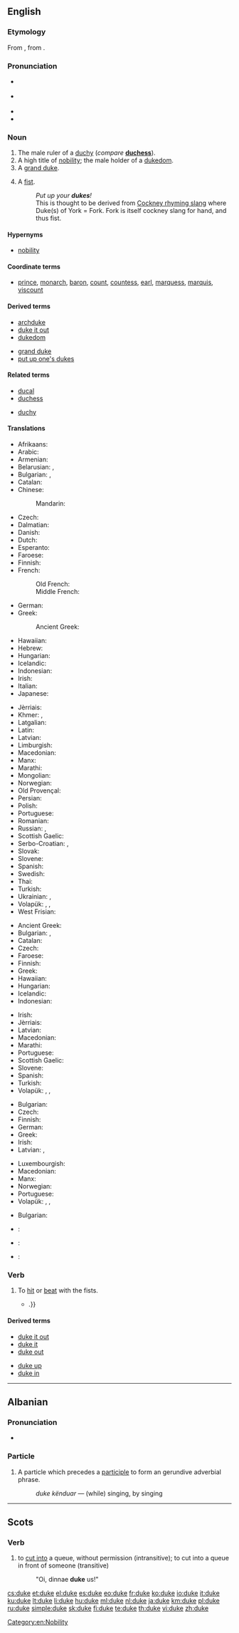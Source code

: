 {{also|Duke}}
==English==
{{wikipedia}}

===Etymology===
From {{etyl|fro}} {{term|lang=fro|duc}}, from {{etyl|la}} {{term|lang=la|dux}}.

===Pronunciation===
* {{a|UK}} {{IPA|/djuːk/|/dʒuːk/}}
* {{a|US}} {{IPA|/duːk/}}
* {{audio|en-us-duke.ogg|Audio (US)}}
* {{rhymes|uːk}}

===Noun===
{{en-noun}}

# The male ruler of a [[duchy]] (''compare'' '''[[duchess]]''').
# A high title of [[nobility]]; the male holder of a [[dukedom]].
# A [[grand duke]].
# {{slang|usually in plural}} A [[fist]].
#: ''Put up your '''dukes'''!''
#: This is thought to be derived from [[Wikipedia:Cockney rhyming slang|Cockney rhyming slang]] where Duke(s) of York = Fork. Fork is itself cockney slang for hand, and thus fist.

====Hypernyms====
* [[nobility]]

====Coordinate terms====
{{checksense}}
* [[prince]], [[monarch]], [[baron]], [[count]], [[countess]], [[earl]], [[marquess]], [[marquis]], [[viscount]]

====Derived terms====
{{rel-top|terms derived from ''duke'' (noun)}}
* [[archduke]]
* [[duke it out]]
* [[dukedom]]
{{rel-mid}}
* [[grand duke]]
* [[put up one's dukes]]
{{rel-bottom}}

====Related terms====
{{rel-top|terms related to ''duke'' (noun)}}
* [[ducal]]
* [[duchess]]
{{rel-mid}}
* [[duchy]]
{{rel-bottom}}

====Translations====
{{trans-top|male ruler of a duchy}}
* Afrikaans: {{t-|af|hertog}}
* Arabic: {{t-|ar|دوق|m|tr=dūq|sc=Arab}}
* Armenian: {{t-|hy|դուքս|tr=duk's}}
* Belarusian: {{t-|be|герцаг|m|tr=hjércah|sc=Cyrl}}, {{t-|be|князь|m|tr=knjazʹ|sc=Cyrl}}
* Bulgarian: {{t+|bg|херцог|m|tr=hércog}}, {{t-|bg|дук|m|tr=duk}}
* Catalan: {{t|ca|duc|m}}
* Chinese:
*: Mandarin: {{t|cmn|公爵|tr=gōngjué|sc=Hani}}
* Czech: {{t-|cs|vévoda|m}}
* Dalmatian: {{tø|dlm|ducat|m}}
* Danish: {{t-|da|hertug}}
* Dutch: {{t+|nl|hertog|m}}
* Esperanto: {{t-|eo|duko}}
* Faroese: {{t-|fo|hertogi|m}}
* Finnish: {{t+|fi|herttua}}
* French: {{t+|fr|duc|m}}
*: Old French: {{tø|fro|duc|m}}
*: Middle French: {{tø|frm|duc|m}}
* German: {{t+|de|Herzog|m}}
* Greek: {{t+|el|δούκας|m|tr=doúkas}}
*: Ancient Greek: {{tø|grc|δούξ|sc=polytonic}}
* Hawaiian: {{tø|haw|duke}}
* Hebrew: {{t+|he|דוכס}}
* Hungarian: {{t+|hu|herceg}}
* Icelandic: {{t-|is|hertogi|m}}
* Indonesian: {{t+|id|adipati}}
* Irish: {{t+|ga|diúc|m}}
* Italian: {{t+|it|duca|m}}
* Japanese: {{t+|ja|公爵|tr=こうしゃく, kōshaku|sc=Jpan}}
{{trans-mid}}
* Jèrriais: {{tø|roa-jer|duc|m}}
* Khmer: {{t-|km|ចៅពញា|m|tr=chav pnyie}}, {{t-|km|អ្នកឧកញ៉ា|tr=neak ok nha|sc=Khmr}}
* Latgalian: {{tø|ltg|gercogs|m}}
* Latin: {{t+|la|dux|m}}
* Latvian: {{t-|lv|hercogs}}
* Limburgish: {{t-|li|hertog}}
* Macedonian: {{t-|mk|војвода|m|tr=vójvoda}}
* Manx: {{t-|gv|duic}}
* Marathi: {{t-|mr|ड्यूक|tr=ḍyūka|sc=Deva}}
* Mongolian: {{t-|mn|гүн|tr=gün|sc=Cyrl}}
* Norwegian: {{t-|no|hertug}}
* Old Provençal: {{tø|pro|duc|m}}
* Persian: {{t+|fa|دوک|tr=duk|sc=fa-Arab}}
* Polish: {{t+|pl|książę|m}}
* Portuguese: {{t+|pt|duque|m}}
* Romanian: {{t+|ro|duce|m}}
* Russian: {{t+|ru|герцог|m|tr=gércog}}, {{t+|ru|князь|m|tr=knjazʹ|sc=Cyrl}}
* Scottish Gaelic: {{t-|gd|diùc|m}}
* Serbo-Croatian: {{t-|sh|vojvoda|m}}, {{t-|sh|војвода|m}}
* Slovak: {{t-|sk|vojvoda|m}}
* Slovene: {{t+|sl|vojvoda|m}}
* Spanish: {{t+|es|duque|m}}
* Swedish: {{t+|sv|hertig}}
* Thai: {{t-|th|เจ้าพระยา|tr=jâo prá yaa|sc=Thai}}
* Turkish: {{t+|tr|dük}}
* Ukrainian: {{t-|uk|герцог|m|tr=hércoh|sc=Cyrl}}, {{t-|uk|князь|m|tr=knjazʹ|sc=Cyrl}}
* Volapük: {{qualifier|♂♀}} {{t+|vo|dük}}, {{qualifier|♂}} {{t-|vo|hidük}}, {{qualifier|♀}} {{t+|vo|jidük}}
* West Frisian: {{t-|fy|hartoch}}
{{trans-bottom}}

{{trans-top|male holder of a dukedom}}
* Ancient Greek: {{tø|grc|δούξ|m|sc=polytonic}}
* Bulgarian: {{t+|bg|херцог|m}}, {{t-|bg|дук|m}}
* Catalan: {{t|ca|duc}}
* Czech: {{t-|cs|vévoda|m}}
* Faroese: {{t|fo|hertogi|m}}
* Finnish: {{t+|fi|herttua}}
* Greek: {{t+|el|δούκας|m|tr=doúkas}}
* Hawaiian: {{tø|haw|duke}}
* Hungarian: {{t+|hu|herceg}}
* Icelandic: {{t-|is|hertogi|m}}
* Indonesian: {{t+|id|adipati}}
{{trans-mid}}
* Irish: {{t+|ga|diúc|m}}
* Jèrriais: {{tø|roa-jer|duc|m}}
* Latvian: {{t|lv|hercogs|m}}
* Macedonian: {{t-|mk|војвода|m|tr=vójvoda}}
* Marathi: {{t-|mr|ड्यूक|tr=ḍyūka|sc=Deva}}
* Portuguese: {{t+|pt|duque|m}}
* Scottish Gaelic: {{t-|gd|diùc|m}}
* Slovene: {{t+|sl|vojvoda|m}}
* Spanish: {{t+|es|duque|m}}
* Turkish: {{t+|tr|dük}}
* Volapük: {{qualifier|♂♀}} {{t+|vo|dük}}, {{qualifier|♂}} {{t-|vo|hidük}}, {{qualifier|♀}} {{t+|vo|jidük}}
{{trans-bottom}}

{{trans-top|grand duke}}
* Bulgarian: {{t-|bg|велик херцог|m}}
* Czech: {{t-|cs|velkovévoda|m}}
* Finnish: {{t-|fi|suurherttua}}
* German: {{t+|de|Großherzog|m}}
* Greek: {{t-|el|μέγας δούκας|m|tr=mégas doúkas}}
* Irish: {{t-|ga|ard-diúc|m}}
* Latvian: {{t|lv|lielhercogs|m}}, {{t|lv|erchercogs|m}}
{{trans-mid}}
* Luxembourgish: {{t-|lb|Herzog}}
* Macedonian: {{t-|mk|велик војвода|m|tr=vélik vójvoda}}
* Manx: {{t-|gv|ard-duic|m}}
* Norwegian: {{t|no|storhertug|m}}
* Portuguese: {{t-|pt|grão-duque}}
* Volapük: {{qualifier|♂♀}} {{t+|vo|ledük|}}, {{qualifier|♂}} {{t-|vo|hiledük|}}, {{qualifier|♀}} {{t+|vo|jiledük|}}
{{trans-bottom}}

{{trans-top|slang: fist}}
* Bulgarian: {{t+|bg|юмрук|m}}
{{trans-mid}}
{{trans-bottom}}

<!--Remove this section once all of the translations below have been moved into the tables above.-->
{{checktrans-top}}
* {{ttbc|br}}: {{t|br|dug|m|p}}
* {{ttbc|la}}: {{t|la|dux|m}}
* {{ttbc|lt}}: {{qualifier|1, 2}} {{t|lt|hercogas|m}}
{{trans-bottom}}

===Verb===
{{en-verb|duk|es}}

# {{transitive}} To [[hit]] or [[beat]] with the fists.
#* {{quote-book|2003|John A. Dinan|Private Eyes in the Comics|isbn=159393002X|pageurl=http://books.google.com/books?id=7vvAzXjtBAcC&pg=PA65|page=65
|passage=It seems that PI Rainer was '''duked''' by his wife {{...|and he explores his feelings of being on the receiving end of a beating with the gal who is the object of their $300 case, Leila Burnett}}.}}

====Derived terms====
{{rel-top|terms derived from ''duke'' (verb)}}
* [[duke it out]]
* [[duke it]]
* [[duke out]]
{{rel-mid}}
* [[duke up]]
* [[duke in]]
{{rel-bottom}}

[[Category:en:Nobility]]

----

==Albanian==

===Pronunciation===
* {{IPA|[ˈdukɛ]|lang=sq}}

===Particle===
{{head|sq|particle}}

# A particle which precedes a [[participle]] to form an gerundive adverbial phrase.
#: ''duke kënduar'' — (while) singing, by singing

----

==Scots==

===Verb===
{{sco-verb|dukes|dukin|dukit|dukit}}

# to [[cut in]]to a queue, without permission (intransitive); to cut into a queue in front of someone (transitive)
#: "Oi, dinnae '''duke''' us!"

[[cs:duke]]
[[et:duke]]
[[el:duke]]
[[es:duke]]
[[eo:duke]]
[[fr:duke]]
[[ko:duke]]
[[io:duke]]
[[it:duke]]
[[ku:duke]]
[[lt:duke]]
[[li:duke]]
[[hu:duke]]
[[ml:duke]]
[[nl:duke]]
[[ja:duke]]
[[km:duke]]
[[pl:duke]]
[[ru:duke]]
[[simple:duke]]
[[sk:duke]]
[[fi:duke]]
[[te:duke]]
[[th:duke]]
[[vi:duke]]
[[zh:duke]]
